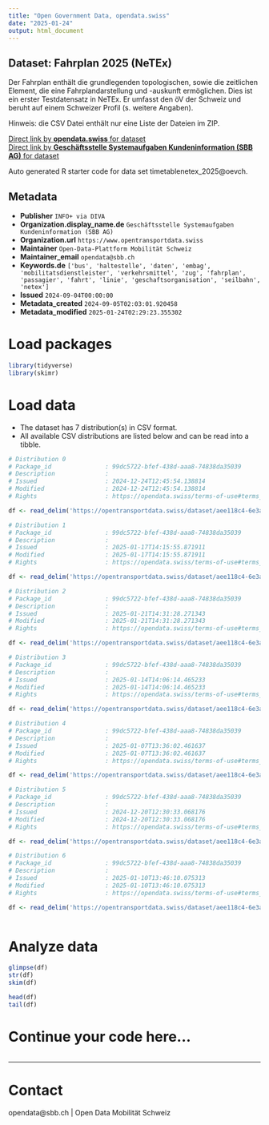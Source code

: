 ```yaml
---
title: "Open Government Data, opendata.swiss"
date: "2025-01-24"
output: html_document
---
```


## Dataset: Fahrplan 2025 (NeTEx)

Der Fahrplan enthält die grundlegenden topologischen, sowie die zeitlichen Element, die eine Fahrplandarstellung und -auskunft ermöglichen. Dies ist ein erster Testdatensatz in NeTEx. Er umfasst den öV der Schweiz und beruht auf einem Schweizer Profil (s. weitere Angaben).

Hinweis: die CSV Datei enthält nur eine Liste der Dateien im ZIP.


[Direct link by **opendata.swiss** for dataset](https://opendata.swiss/de/dataset/beta-fahrplan-2025-netex)<br>
[Direct link by **Geschäftsstelle Systemaufgaben Kundeninformation (SBB AG)** for dataset](https://opentransportdata.swiss/dataset/timetablenetex_2025)

Auto generated R starter code for data set timetablenetex_2025@oevch.

## Metadata

- **Publisher** `INFO+ via DIVA`
- **Organization.display_name.de** `Geschäftsstelle Systemaufgaben Kundeninformation (SBB AG)`
- **Organization.url** `https://www.opentransportdata.swiss`
- **Maintainer** `Open-Data-Plattform Mobilität Schweiz`
- **Maintainer_email** `opendata@sbb.ch`
- **Keywords.de** `['bus', 'haltestelle', 'daten', 'embag', 'mobilitatsdienstleister', 'verkehrsmittel', 'zug', 'fahrplan', 'passagier', 'fahrt', 'linie', 'geschaftsorganisation', 'seilbahn', 'netex']`
- **Issued** `2024-09-04T00:00:00`
- **Metadata_created** `2024-09-05T02:03:01.920458`
- **Metadata_modified** `2025-01-24T02:29:23.355302`


# Load packages

```r

library(tidyverse)
library(skimr)

```

# Load data

-   The dataset has 7 distribution(s) in CSV format.
-   All available CSV distributions are listed below and can be read into a tibble.

```r

# Distribution 0
# Package_id               : 99dc5722-bfef-438d-aaa8-74838da35039
# Description              : 
# Issued                   : 2024-12-24T12:45:54.138814
# Modified                 : 2024-12-24T12:45:54.138814
# Rights                   : https://opendata.swiss/terms-of-use#terms_by

df <- read_delim('https://opentransportdata.swiss/dataset/aee118c4-6e3a-4419-a610-2ac62ce0dd54/resource/0e0e0cec-f56d-45df-a809-581532409812/download/prod_netex_tt_1.10_che_ski_2025_oev-schweiz_1_1_202412210312_readme.csv')

# Distribution 1
# Package_id               : 99dc5722-bfef-438d-aaa8-74838da35039
# Description              : 
# Issued                   : 2025-01-17T14:15:55.871911
# Modified                 : 2025-01-17T14:15:55.871911
# Rights                   : https://opendata.swiss/terms-of-use#terms_by

df <- read_delim('https://opentransportdata.swiss/dataset/aee118c4-6e3a-4419-a610-2ac62ce0dd54/resource/bf8900d5-a02b-46de-ad6a-89fe98b0c4ac/download/prod_netex_tt_1.10_che_ski_2025_oev-schweiz_1_1_202501160101_readme.csv')

# Distribution 2
# Package_id               : 99dc5722-bfef-438d-aaa8-74838da35039
# Description              : 
# Issued                   : 2025-01-21T14:31:28.271343
# Modified                 : 2025-01-21T14:31:28.271343
# Rights                   : https://opendata.swiss/terms-of-use#terms_by

df <- read_delim('https://opentransportdata.swiss/dataset/aee118c4-6e3a-4419-a610-2ac62ce0dd54/resource/f1cb532a-0aea-4cb0-8411-6861e7b27baa/download/prod_netex_tt_1.10_che_ski_2025_oev-schweiz_1_1_202501180401_readme.csv')

# Distribution 3
# Package_id               : 99dc5722-bfef-438d-aaa8-74838da35039
# Description              : 
# Issued                   : 2025-01-14T14:06:14.465233
# Modified                 : 2025-01-14T14:06:14.465233
# Rights                   : https://opendata.swiss/terms-of-use#terms_by

df <- read_delim('https://opentransportdata.swiss/dataset/aee118c4-6e3a-4419-a610-2ac62ce0dd54/resource/830c1194-3630-4674-a14b-dfbef739f0cf/download/prod_netex_tt_1.10_che_ski_2025_oev-schweiz_1_1_202501110301_readme.csv')

# Distribution 4
# Package_id               : 99dc5722-bfef-438d-aaa8-74838da35039
# Description              : 
# Issued                   : 2025-01-07T13:36:02.461637
# Modified                 : 2025-01-07T13:36:02.461637
# Rights                   : https://opendata.swiss/terms-of-use#terms_by

df <- read_delim('https://opentransportdata.swiss/dataset/aee118c4-6e3a-4419-a610-2ac62ce0dd54/resource/d1ac30a6-7bb7-4e62-916b-2f5c9095dea2/download/prod_netex_tt_1.10_che_ski_2025_oev-schweiz_1_1_202501040301_readme.csv')

# Distribution 5
# Package_id               : 99dc5722-bfef-438d-aaa8-74838da35039
# Description              : 
# Issued                   : 2024-12-20T12:30:33.068176
# Modified                 : 2024-12-20T12:30:33.068176
# Rights                   : https://opendata.swiss/terms-of-use#terms_by

df <- read_delim('https://opentransportdata.swiss/dataset/aee118c4-6e3a-4419-a610-2ac62ce0dd54/resource/78121013-10ba-42e9-b783-09f9ffeeba28/download/prod_netex_tt_1.10_che_ski_2025_oev-schweiz_1_1_202412191112_readme.csv')

# Distribution 6
# Package_id               : 99dc5722-bfef-438d-aaa8-74838da35039
# Description              : 
# Issued                   : 2025-01-10T13:46:10.075313
# Modified                 : 2025-01-10T13:46:10.075313
# Rights                   : https://opendata.swiss/terms-of-use#terms_by

df <- read_delim('https://opentransportdata.swiss/dataset/aee118c4-6e3a-4419-a610-2ac62ce0dd54/resource/ad6e8c1c-b05d-4c89-b2b9-1b8c31cf6537/download/prod_netex_tt_1.10_che_ski_2025_oev-schweiz_1_1_202501090101_readme.csv')



```

# Analyze data

```r

glimpse(df)
str(df)
skim(df)

head(df)
tail(df)

```

# Continue your code here...

```r

```

------------------------------------------------------------------------

# Contact

opendata@sbb.ch | Open Data Mobilität Schweiz
